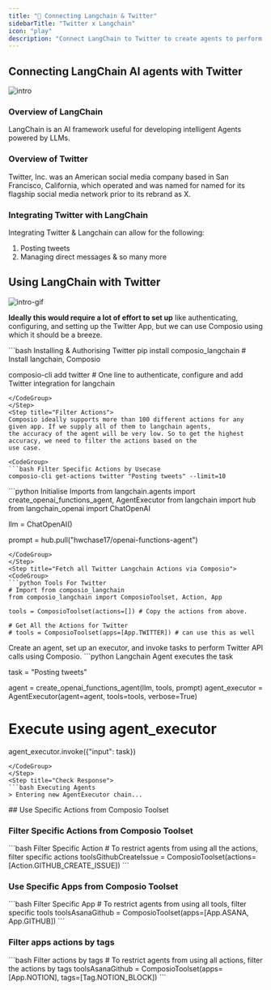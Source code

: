 ```yaml
---
title: "🚀 Connecting Langchain & Twitter"
sidebarTitle: "Twitter x Langchain"
icon: "play"
description: "Connect LangChain to Twitter to create agents to perform tasks using natural language"
---
```


## Connecting LangChain AI agents with Twitter
![intro](/media/intro.jpg)

### Overview of LangChain

LangChain is an AI framework useful for developing intelligent Agents powered by LLMs.

### Overview of Twitter

Twitter, Inc. was an American social media company based in San Francisco, California, which operated and was named for named for its flagship social media network prior to its rebrand as X.

### Integrating Twitter with LangChain

Integrating Twitter & Langchain can allow for the following:

1. Posting tweets
2. Managing direct messages
& so many more

## Using LangChain with Twitter
![intro-gif](/media/intro.gif)
<Steps>
<Step title="Setting Up the Environment">

**Ideally this would require a lot of effort to set up** like authenticating, configuring, and setting up the Twitter App, but we can use Composio using which it should be a breeze.

<CodeGroup>
```bash Installing & Authorising Twitter
pip install composio_langchain # Install langchain, Composio 

composio-cli add twitter # One line to authenticate, configure and add Twitter integration for langchain
```
</CodeGroup>
</Step>
<Step title="Filter Actions">
Composio ideally supports more than 100 different actions for any given app. If we supply all of them to langchain agents, 
the accuracy of the agent will be very low. So to get the highest accuracy, we need to filter the actions based on the 
use case.

<CodeGroup>
```bash Filter Specific Actions by Usecase
composio-cli get-actions twitter "Posting tweets" --limit=10
```
</CodeGroup>

</Step>
<Step title="Import Base Packages">

<CodeGroup>
```python Initialise Imports
from langchain.agents import create_openai_functions_agent, AgentExecutor
from langchain import hub
from langchain_openai import ChatOpenAI


llm = ChatOpenAI()

prompt = hub.pull("hwchase17/openai-functions-agent")
```
</CodeGroup>
</Step>
<Step title="Fetch all Twitter Langchain Actions via Composio">
<CodeGroup>
```python Tools For Twitter
# Import from composio_langchain
from composio_langchain import ComposioToolset, Action, App

tools = ComposioToolset(actions=[]) # Copy the actions from above. 

# Get All the Actions for Twitter
# tools = ComposioToolset(apps=[App.TWITTER]) # can use this as well
```
</CodeGroup>
</Step>
<Step title="Execute the Agent">
Create an agent, set up an executor, and invoke tasks to perform Twitter API calls using Composio. 
<CodeGroup>
```python Langchain Agent executes the task

task = "Posting tweets"

agent = create_openai_functions_agent(llm, tools, prompt)
agent_executor = AgentExecutor(agent=agent, tools=tools, verbose=True)

# Execute using agent_executor
agent_executor.invoke({"input": task})
```
</CodeGroup>
</Step>
<Step title="Check Response">
```bash Executing Agents
> Entering new AgentExecutor chain...
```
</Step>
</Steps>
## Use Specific Actions from Composio Toolset

### Filter Specific Actions from Composio Toolset

<CodeGroup>
```bash Filter Specific Action
# To restrict agents from using all the actions, filter specific actions
toolsGithubCreateIssue = ComposioToolset(actions=[Action.GITHUB_CREATE_ISSUE])
```
</CodeGroup>

### Use Specific Apps from Composio Toolset
<CodeGroup>
```bash Filter Specific App
# To restrict agents from using all tools, filter specific tools
toolsAsanaGithub = ComposioToolset(apps=[App.ASANA, App.GITHUB])
```
</CodeGroup>

### Filter apps actions by tags 
<CodeGroup>
```bash Filter actions by tags
# To restrict agents from using all actions, filter the actions by tags
toolsAsanaGithub = ComposioToolset(apps=[App.NOTION], tags=[Tag.NOTION_BLOCK])
```
</CodeGroup>

